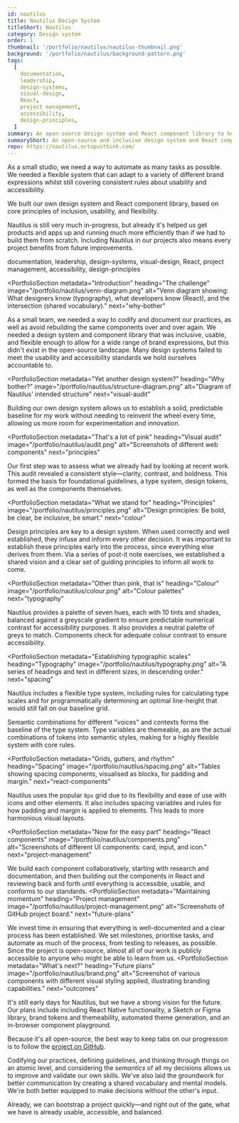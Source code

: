 ```yaml
---
id: nautilus
title: Nautilus Design System
titleShort: Nautilus
category: Design system
order: 1
thumbnail: '/portfolio/nautilus/nautilus-thumbnail.png'
background: '/portfolio/nautilus/background-pattern.png'
tags:
  [
    documentation,
    leadership,
    design-systems,
    visual-design,
    React,
    project management,
    accessibility,
    design-principles,
  ]
summary: An open-source design system and React component library to help designers and developers build better digital products together. Designed for inclusivity, usability, and flexibility.
summaryShort: An open-source and inclusive design system and React component library.
repo: https://nautilus.octopusthink.com/
---
```


<PortfolioSummary next="the-challenge">

<div>
  <IconHeading problem />

  As a small studio, we need a way to automate as many tasks as possible. We needed a flexible system that can adapt to a variety of different brand expressions whilst still covering consistent rules about usability and accessibility.
</div>

<div>
  <IconHeading solution />

  We built our own design system and React component library, based on core principles of inclusion, usability, and flexibility.
</div>

<div>
  <IconHeading result />

  Nautilus is still very much in-progress, but already it's helped us get products and apps up and running much more efficiently than if we had to build them from scratch. Including Nautilus in our projects also means every project benefits from future improvements.
</div>

<div>
  <IconHeading role />

  documentation, leadership, design-systems, visual-design, React, project management, accessibility, design-principles
  </div>
</PortfolioSummary>

<ImagePanel dark alt="A mockup showing screenshots of the design system documentation site on a desktop, tablet, and phone." image="/portfolio/nautilus/nautilus-device-mockup-pdf.png" />

<PortfolioSection
  metadata="Introduction"
  heading="The challenge"
  image="/portfolio/nautilus/venn-diagram.png"
  alt="Venn diagram showing: What designers know (typography), what developers know (React), and the intersection (shared vocabulary)."
  next="why-bother"
  >

  As a small team, we needed a way to codify and document our practices, as well as avoid rebuilding the same components over and over again. We needed a design system and component library that was inclusive, usable, and flexible enough to allow for a wide range of brand expressions, but this didn't exist in the open-source landscape. Many design systems failed to meet the usability and accessibility standards we hold ourselves accountable to.
</PortfolioSection>

<PortfolioSection
  metadata="Yet another design system?"
  heading="Why bother?"
  image="/portfolio/nautilus/structure-diagram.png"
  alt="Diagram of Nautilus' intended structure"
  next="visual-audit"
  >

  Building our own design system allows us to establish a solid, predictable baseline for my work without needing to reinvent the wheel every time, allowing us more room for experimentation and innovation.
</PortfolioSection>

<PortfolioSection
  metadata="That's a lot of pink"
  heading="Visual audit"
  image="/portfolio/nautilus/audit.png"
  alt="Screenshots of different web components"
  next="principles"
  >

  Our first step was to assess what we already had by looking at recent work. This audit revealed a consistent style—clarity, contrast, and boldness. This formed the basis for foundational guidelines, a type system, design tokens, as well as the components themselves.
</PortfolioSection>

<PortfolioSection
  metadata="What we stand for"
  heading="Principles"
  image="/portfolio/nautilus/principles.png"
  alt="Design principles: Be bold, be clear, be inclusive, be smart."
  next="colour"
  >

  Design principles are key to a design system. When used correctly and well established, they infuse and inform every other decision. It was important to establish these principles early into the process, since everything else derives from them. Via a series of post-it note exercises, we established a shared vision and a clear set of guiding principles to inform all work to come.
</PortfolioSection>

<PortfolioSection
  metadata="Other than pink, that is"
  heading="Colour"
  image="/portfolio/nautilus/colour.png"
  alt="Colour palettes"
  next="typography"
  >

  Nautilus provides a palette of seven hues, each with 10 tints and shades, balanced against a greyscale gradient to ensure predictable numerical contrast for accessibility purposes. It also provides a neutral palette of greys to match. Components check for adequate colour contrast to ensure accessibility.
</PortfolioSection>

<PortfolioSection
  metadata="Establishing typographic scales"
  heading="Typography"
  image="/portfolio/nautilus/typography.png"
  alt="A series of headings and text in different sizes, in descending order."
  next="spacing"
  >

  Nautilus includes a flexible type system, including rules for calculating type scales and for programmatically determining an optimal line-height that would still fall on our baseline grid.

  Semantic combinations for different "voices" and contexts forms the baseline of the type system. Type variables are themeable, as are the actual combinations of tokens into semantic styles, making for a highly flexible system with core rules.
</PortfolioSection>

<PortfolioSection
  metadata="Grids, gutters, and rhythm"
  heading="Spacing"
  image="/portfolio/nautilus/spacing.png"
  alt="Tables showing spacing components, visualised as blocks, for padding and margin."
  next="react-components"
  >

  Nautilus uses the popular `8px` grid due to its flexibility and ease of use with icons and other elements. It also includes spacing variables and rules for how padding and margin is applied to elements. This leads to more harmonious visual layouts.
</PortfolioSection>

<PortfolioSection
  metadata="Now for the easy part"
  heading="React components"
  image="/portfolio/nautilus/components.png"
  alt="Screenshots of different UI components: card, input, and icon."
  next="project-management"
  >

  We build each component collaboratively, starting with research and documentation, and then building out the components in React and reviewing back and forth until everything is accessible, usable, and conforms to our standards.
</PortfolioSection>
<PortfolioSection
  metadata="Maintaining momentum"
  heading="Project management"
  image="/portfolio/nautilus/project-management.png"
  alt="Screenshots of GitHub project board."
  next="future-plans"
  >

  We invest time in ensuring that everything is well-documented and a clear process has been established. We set milestones, prioritise tasks, and automate as much of the process, from testing to releases, as possible. Since the project is open-source, almost all of our work is publicly accessible to anyone who might be able to learn from us.
</PortfolioSection>
<PortfolioSection
  metadata="What's next?"
  heading="Future plans"
  image="/portfolio/nautilus/brand.png"
  alt="Screenshot of various components with different visual styling applied, illustrating branding capabilities."
  next="outcomes"
  >

  It's still early days for Nautilus, but we have a strong vision for the future. Our plans include including React Native functionality, a Sketch or Figma library, brand tokens and themeability, automated theme generation, and an in-browser component playground.

Because it's all open-source, the best way to keep tabs on our progression is to follow the [project on GitHub](https://github.com/octopusthink/nautilus).

</PortfolioSection>
<PortfolioSection
  metadata="What did we accomplish?"
  heading="Outcomes"
  image="/portfolio/nautilus/peacock.png"
  alt="Mockup of a colour palette generation tool, built entirely with Nautilus components."
  >

  Codifying our practices, defining guidelines, and thinking through things on an atomic level, and considering the *semantics* of all my decisions allows us to improve and validate our own skills. We've also laid the groundwork for better communication by creating a shared vocabulary and mental models. We're both better equipped to make decisions without the other's input.

  Already, we can bootstrap a project quickly—and right out of the gate, what we have is already usable, accessible, and balanced.
</PortfolioSection>
